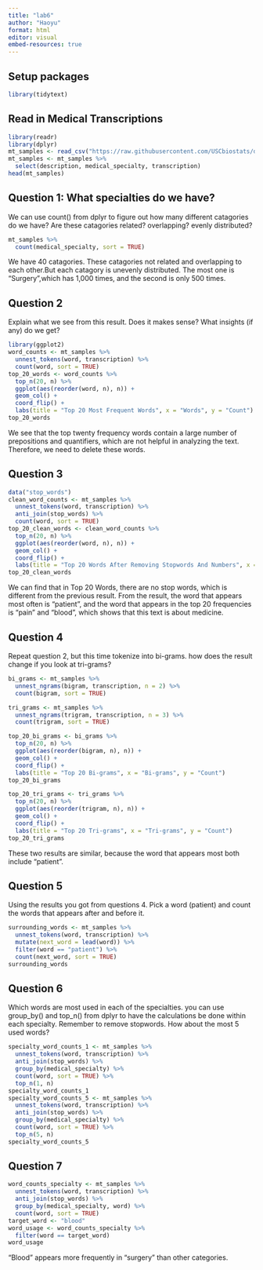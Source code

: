 ```yaml
---
title: "lab6"
author: "Haoyu"
format: html
editor: visual
embed-resources: true
---
```


## Setup packages
```r
library(tidytext)
```

## Read in Medical Transcriptions
```r
library(readr)
library(dplyr)
mt_samples <- read_csv("https://raw.githubusercontent.com/USCbiostats/data-science-data/master/00_mtsamples/mtsamples.csv")
mt_samples <- mt_samples %>%
  select(description, medical_specialty, transcription)
head(mt_samples)
```

## Question 1: What specialties do we have?
We can use count() from dplyr to figure out how many different catagories do we have? Are these catagories related? overlapping? evenly distributed?
```r
mt_samples %>%
  count(medical_specialty, sort = TRUE)
```
We have 40 catagories. These catagories not related and overlapping to each other.But each catagory is unevenly distributed. The most one is "Surgery",which has 1,000 times, and the second is only 500 times.

## Question 2
Explain what we see from this result. Does it makes sense? What insights (if any) do we get?
```r
library(ggplot2)
word_counts <- mt_samples %>%
  unnest_tokens(word, transcription) %>%
  count(word, sort = TRUE)
top_20_words <- word_counts %>%
  top_n(20, n) %>%
  ggplot(aes(reorder(word, n), n)) +
  geom_col() +
  coord_flip() +
  labs(title = "Top 20 Most Frequent Words", x = "Words", y = "Count")
top_20_words
```
We see that the top twenty frequency words contain a large number of prepositions and quantifiers, which are not helpful in analyzing the text. Therefore, we need to delete these words.

## Question 3
```r
data("stop_words")
clean_word_counts <- mt_samples %>%
  unnest_tokens(word, transcription) %>%
  anti_join(stop_words) %>%
  count(word, sort = TRUE)
top_20_clean_words <- clean_word_counts %>%
  top_n(20, n) %>%
  ggplot(aes(reorder(word, n), n)) +
  geom_col() +
  coord_flip() +
  labs(title = "Top 20 Words After Removing Stopwords And Numbers", x = "Words", y = "Count")
top_20_clean_words
```
We can find that in Top 20 Words, there are no stop words, which is different from the previous result. From the result, the word that appears most often is "patient", and the word that appears in the top 20 frequencies is "pain" and "blood", which shows that this text is about medicine.

## Question 4
Repeat question 2, but this time tokenize into bi-grams. how does the result change if you look at tri-grams?
```r
bi_grams <- mt_samples %>%
  unnest_ngrams(bigram, transcription, n = 2) %>%
  count(bigram, sort = TRUE)

tri_grams <- mt_samples %>%
  unnest_ngrams(trigram, transcription, n = 3) %>%
  count(trigram, sort = TRUE)

top_20_bi_grams <- bi_grams %>%
  top_n(20, n) %>%
  ggplot(aes(reorder(bigram, n), n)) +
  geom_col() +
  coord_flip() +
  labs(title = "Top 20 Bi-grams", x = "Bi-grams", y = "Count")
top_20_bi_grams

top_20_tri_grams <- tri_grams %>%
  top_n(20, n) %>%
  ggplot(aes(reorder(trigram, n), n)) +
  geom_col() +
  coord_flip() +
  labs(title = "Top 20 Tri-grams", x = "Tri-grams", y = "Count")
top_20_tri_grams
```
These two results are similar, because the word that appears most both include "patient".

## Question 5
Using the results you got from questions 4. Pick a word (patient) and count the words that appears after and before it.
```r
surrounding_words <- mt_samples %>%
  unnest_tokens(word, transcription) %>%
  mutate(next_word = lead(word)) %>%
  filter(word == "patient") %>%
  count(next_word, sort = TRUE)
surrounding_words
```

## Question 6
Which words are most used in each of the specialties. you can use group_by() and top_n() from dplyr to have the calculations be done within each specialty. Remember to remove stopwords. How about the most 5 used words?
```r
specialty_word_counts_1 <- mt_samples %>%
  unnest_tokens(word, transcription) %>%
  anti_join(stop_words) %>%
  group_by(medical_specialty) %>%
  count(word, sort = TRUE) %>%
  top_n(1, n)
specialty_word_counts_1
specialty_word_counts_5 <- mt_samples %>%
  unnest_tokens(word, transcription) %>%
  anti_join(stop_words) %>%
  group_by(medical_specialty) %>%
  count(word, sort = TRUE) %>%
  top_n(5, n)
specialty_word_counts_5
```

## Question 7
```r
word_counts_specialty <- mt_samples %>%
  unnest_tokens(word, transcription) %>%
  anti_join(stop_words) %>%
  group_by(medical_specialty, word) %>%
  count(word, sort = TRUE)
target_word <- "blood"
word_usage <- word_counts_specialty %>%
  filter(word == target_word)
word_usage
```
"Blood" appears more frequently in "surgery" than other categories.